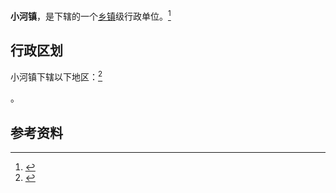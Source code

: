 {{中国乡级行政区|53/06/22/103/000}}

'''小河镇'''，是{{PRC admin/fullname|53/06/22/103/000|3}}下辖的一个[[乡镇|乡镇]]级行政单位。<ref>{{PRC admin/ref sgc|{{PRC admin/parent|53/06/22/103/000}}}}</ref>

== 行政区划 ==

小河镇下辖以下地区：<ref>{{PRC admin/ref sgc|53/06/22/103/000}}</ref>

{{PRC admin/children|53/06/22/103/000}}。

== 参考资料 ==

{{reflist}}

{{行政区划小作品}}
{{PRC admin/navcat|53/06/22/103/000}}